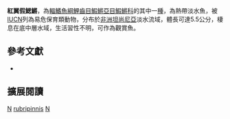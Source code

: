 {{Speciesbox 
| taxon = Nothobranchius rubripinnis
| status = VU
| status_system = IUCN3.1
| authority =  [[Seegers|Seegers]], 1986
| synonyms = 
}}
'''紅翼假鰓鱂'''，為[[輻鰭魚綱|輻鰭魚綱]][[鯉齒目|鯉齒目]][[鰕鱂亞目|鰕鱂亞目]][[鰕鱂科|鰕鱂科]]的其中一[[種|種]]，為熱帶淡水魚，被[[IUCN|IUCN]]列為易危保育類動物，分布於[[非洲|非洲]][[坦尚尼亞|坦尚尼亞]]淡水流域，體長可達5.5公分，棲息在底中層水域，生活習性不明，可作為觀賞魚。
== 參考文獻 ==
*{{FishBase_species|genus=Nothobranchius|species=rubripinnis|year=2014|month=8}}

== 擴展閱讀 ==
{{refbegin}}
{{wikispecies-inline|Nothobranchius rubripinnis|紅翼假鰓鱂}}
{{refend}}
{{Taxonbar|from=Q1941412}}

[[Category:觀賞魚|N]]
[[Category:假鰓鱂屬|rubripinnis]]
[[Category:1986年描述的魚類|N]]